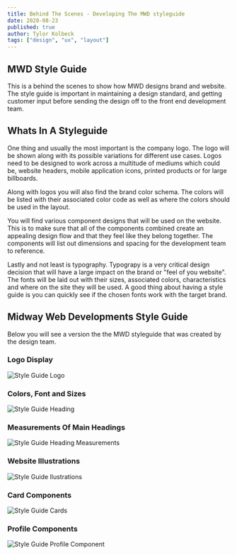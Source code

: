 ```yaml
---
title: Behind The Scenes - Developing The MWD styleguide
date: 2020-08-23
published: true
author: Tylor Kolbeck
tags: ["design", "ux", "layout"]
---
```


## MWD Style Guide

This is a behind the scenes to show how MWD designs brand and website. The style guide is important in maintaining a design standard, and getting customer input before sending the design off to the front end development team.

## Whats In A Styleguide

One thing and usually the most important is the company logo. The logo will be shown along with its possible variations for different use cases. Logos need to be designed to work across a multitude of mediums which could be, website headers, mobile application icons, printed products or for large billboards.

Along with logos you will also find the brand color schema. The colors will be listed with their associated color code as well as where the colors should be used in the layout.

You will find various component designs that will be used on the website. This is to make sure that all of the components combined create an appealing design flow and that they feel like they belong together. The components will list out dimensions and spacing for the development team to reference.

Lastly and not least is typography. Typograpy is a very critical design decision that will have a large impact on the brand or "feel of you website". The fonts will be laid out with their sizes, associated colors, characteristics and where on the site they will be used. A good thing about having a style guide is you can quickly see if the chosen fonts work with the target brand.

## Midway Web Developments Style Guide

Below you will see a version the the MWD styleguide that was created by the design team.

### Logo Display

![Style Guide Logo](../../src/images/blogposts/styleguide_logo.png)

### Colors, Font and Sizes

![Style Guide Heading](../../src/images/blogposts/styleguide_page-heading.png)

### Measurements Of Main Headings

![Style Guide Heading Measurements](../../src/images/blogposts/styleguide_heading_measurements.png)

### Website Illustrations

![Style Guide Ilustrations](../../src/images/blogposts/styleguide_illustrations.png)

### Card Components

![Style Guide Cards](../../src/images/blogposts/styleguide_cards.png)

### Profile Components

![Style Guide Profile Component](../../src/images/blogposts/styleguide_component-profile.png)
